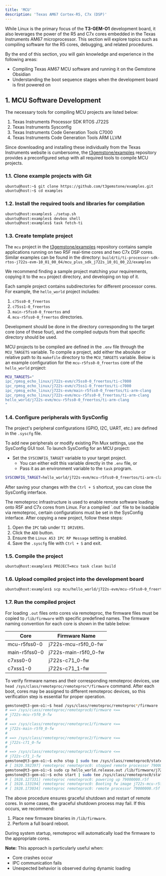 ```yaml
---
title: 'MCU'
description: 'Texas AM67 Cortex-R5, C7x (DSP)'
---
```



While Linux is the primary focus of the **T3-GEM-O1** development board, it also leverages the power of the R5 and C7x
cores embedded in the Texas Instruments AM67 microprocessor. This section will explore topics such as compiling software
for the R5 cores, debugging, and related procedures.

<Tip>
By the end of this section, you will gain knowledge and experience in the following areas:

* Compiling Texas AM67 MCU software and running it on the Gemstone Obsidian
* Understanding the boot sequence stages when the development board is first powered on
</Tip>

## 1. MCU Software Development

The necessary tools for compiling MCU projects are listed below:

1. Texas Instruments Processor SDK RTOS J722S
2. Texas Instruments Sysconfig
3. Texas Instruments Code Generation Tools C7000
4. Texas Instruments Code Generation Tools ARM LLVM

Since downloading and installing these individually from the Texas Instruments website is cumbersome,
the [t3gemstone/examples](https://github.com/t3gemstone/examples) repository provides a preconfigured setup with all required tools to compile MCU projects.

### 1.1. Clone example projects with Git

```bash
ubuntu@host:~$ git clone https://github.com/t3gemstone/examples.git
ubuntu@host:~$ cd examples
```

### 1.2. Install the required tools and libraries for compilation

```bash
ubuntu@host:examples$ ./setup.sh
ubuntu@host:examples$ devbox shell
ubuntu@host:examples$ task fetch-ti
```

### 1.3. Create template project

The `mcu` project in the [t3gemstone/examples](https://github.com/t3gemstone/examples) repository contains sample applications running on two R5F real-time cores and two C7x DSP cores. Similar examples can be found in the directory:
`build/ti/ti-processor-sdk-rtos-j722s-evm-10_01_00_04/mcu_plus_sdk_j722s_10_01_00_22/examples`

We recommend finding a sample project matching your requirements, copying it to the `mcu` project directory, and developing on top of it.

Each sample project contains subdirectories for different processor cores. For example, the `hello_world` project includes:
1. `c75ss0-0_freertos`
2. `c75ss1-0_freertos`
3. `main-r5fss0-0_freertos` and
4. `mcu-r5fss0-0_freertos` directories.

Development should be done in the directory corresponding to the target core (one of these four), and the compiled outputs from that specific directory should be used.

MCU projects to be compiled are defined in the `.env` file through the `MCU_TARGETS` variable. To compile a project, add either the absolute or relative path to its `makefile` directory to the `MCU_TARGETS` variable. Below is an example configuration for the `mcu-r5fss0-0_freertos` core of the `hello_world` project:

```bash
MCU_TARGETS="
ipc_rpmsg_echo_linux/j722s-evm/c75ss0-0_freertos/ti-c7000
ipc_rpmsg_echo_linux/j722s-evm/c75ss1-0_freertos/ti-c7000
ipc_rpmsg_echo_linux/j722s-evm/main-r5fss0-0_freertos/ti-arm-clang
ipc_rpmsg_echo_linux/j722s-evm/mcu-r5fss0-0_freertos/ti-arm-clang
hello_world/j722s-evm/mcu-r5fss0-0_freertos/ti-arm-clang
"
```

### 1.4. Configure peripherals with SysConfig

The project's peripheral configurations (GPIO, I2C, UART, etc.) are defined in the `.syscfg` file.

To add new peripherals or modify existing Pin Mux settings, use the SysConfig GUI tool. To launch SysConfig for an MCU project:

- Set the `SYSCONFIG_TARGET` variable to your target project.
   - You can either edit this variable directly in the `.env` file, or
   - Pass it as an environment variable to the `task` program.

```bash
SYSCONFIG_TARGET=hello_world/j722s-evm/mcu-r5fss0-0_freertos/ti-arm-clang task sysconfig
```

After saving your changes with the `Ctrl + S` shortcut, you can close the SysConfig interface.

<Warning>
The remoteproc infrastructure is used to enable remote software loading onto R5F and C7x cores from Linux. For a
compiled `.out` file to be loadable via remoteproc, certain configurations must be set in the SysConfig interface. After
copying a new project, follow these steps:

1. Open the `IPC` tab under `TI DRIVERS`.
2. Click the `ADD` button.
3. Ensure the `Linux A53 IPC RP Message` setting is enabled.
4. Save the `.syscfg` file with `Ctrl + S` and exit.
</Warning>

### 1.5. Compile the project

```bash
ubuntu@host:examples$ PROJECT=mcu task clean build
```

### 1.6. Upload compiled project into the development board

```bash
ubuntu@host:examples$ scp mcu/hello_world/j722s-evm/mcu-r5fss0-0_freertos/ti-arm-clang/hello_world.release.out gemstone@10.0.0.1:
```

### 1.7. Run the compiled project

For loading `.out` files onto cores via remoteproc, the firmware files must be copied to `/lib/firmware` with specific predefined names. The firmware naming convention for each core is shown in the table below:

| Core          | Firmware Name        |
|---------------|----------------------|
| mcu-r5fss0-0  | j722s-mcu-r5f0_0-fw  |
| main-r5fss0-0 | j722s-main-r5f0_0-fw |
| c7xss0-0      | j722s-c71_0-fw       |
| c7xss1-0      | j722s-c71_1-fw       |

To verify firmware names and their corresponding remoteproc devices, use `head /sys/class/remoteproc/remoteproc*/firmware` command.
After each boot, cores may be assigned to different remoteproc devices, so this verification step is essential for proper operation.

```bash
gemstone@t3-gem-o1:~$ head /sys/class/remoteproc/remoteproc*/firmware
# ==> /sys/class/remoteproc/remoteproc0/firmware <==
# j722s-mcu-r5f0_0-fw
#
# ==> /sys/class/remoteproc/remoteproc1/firmware <==
# j722s-main-r5f0_0-fw
#
# ==> /sys/class/remoteproc/remoteproc2/firmware <==
# j722s-c71_0-fw
#
# ==> /sys/class/remoteproc/remoteproc3/firmware <==
# j722s-c71_1-fw
gemstone@t3-gem-o1:~$ echo stop | sudo tee /sys/class/remoteproc0/state
# [ 1920.592397] remoteproc remoteproc0: stopped remote processor 79000000.r5f
gemstone@t3-gem-o1:~$ sudo cp hello_world.release.out /lib/firmware/j722s-mcu-r5f0_0-fw
gemstone@t3-gem-o1:~$ echo start | sudo tee /sys/class/remoteproc0/state
# [ 1928.127331] remoteproc remoteproc0: powering up 79000000.r5f
# [ 1928.133194] remoteproc remoteproc0: Booting fw image j722s-mcu-r5f0_0-fw, size 45492
# [ 1928.173034] remoteproc remoteproc0: remote processor 79000000.r5f is now up
```

<Warning>
The above procedure ensures graceful shutdown and restart of remote cores. In some cases, the graceful shutdown process may fail. If this occurs, we recommend:

1. Place new firmware binaries in `/lib/firmware`.
2. Perform a full board reboot.

During system startup, remoteproc will automatically load the firmware to the appropriate cores.

**Note:** This approach is particularly useful when:

- Core crashes occur
- IPC communication fails
- Unexpected behavior is observed during dynamic loading
</Warning>
